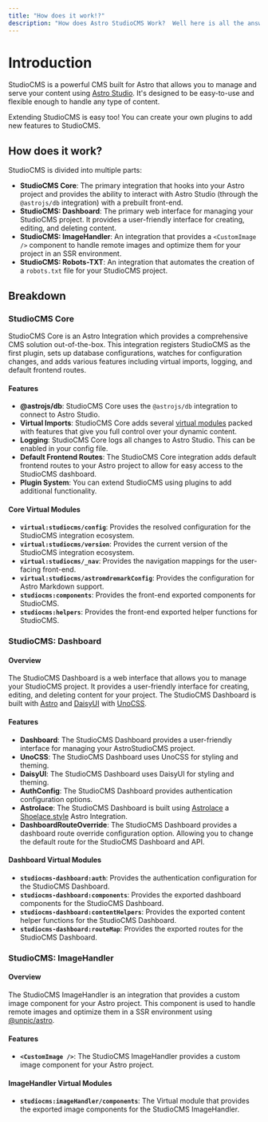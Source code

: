 ```yaml
---
title: "How does it work!?"
description: "How does Astro StudioCMS Work?  Well here is all the answers!"
---
```


# Introduction

StudioCMS is a powerful CMS built for Astro that allows you to manage and serve your content using [Astro Studio](https://studio.astro.build/). It's designed to be easy-to-use and flexible enough to handle any type of content.

Extending StudioCMS is easy too! You can create your own plugins to add new features to StudioCMS.

## How does it work?

StudioCMS is divided into multiple parts:

- **StudioCMS Core**: The primary integration that hooks into your Astro project and provides the ability to interact with Astro Studio (through the `@astrojs/db` integration) with a prebuilt front-end.
- **StudioCMS: Dashboard**: The primary web interface for managing your StudioCMS project. It provides a user-friendly interface for creating, editing, and deleting content.
- **StudioCMS: ImageHandler**: An integration that provides a `<CustomImage />` component to handle remote images and optimize them for your project in an SSR environment.
- **StudioCMS: Robots-TXT**: An integration that automates the creation of a `robots.txt` file for your StudioCMS project.

## Breakdown

### StudioCMS Core

StudioCMS Core is an Astro Integration which provides a comprehensive CMS solution out-of-the-box. This integration registers StudioCMS as the first plugin, sets up database configurations, watches for configuration changes, and adds various features including virtual imports, logging, and default frontend routes.

#### Features

- **@astrojs/db**: StudioCMS Core uses the `@astrojs/db` integration to connect to Astro Studio.
- **Virtual Imports**: StudioCMS Core adds several [virtual modules](https://vitejs.dev/guide/api-plugin#virtual-modules-convention) packed with features that give you full control over your dynamic content.
- **Logging**: StudioCMS Core logs all changes to Astro Studio. This can be enabled in your config file.
- **Default Frontend Routes**: The StudioCMS Core integration adds default frontend routes to your Astro project to allow for easy access to the StudioCMS dashboard.
- **Plugin System**: You can extend StudioCMS using plugins to add additional functionality.

#### Core Virtual Modules

- **`virtual:studiocms/config`**: Provides the resolved configuration for the StudioCMS integration ecosystem.
- **`virtual:studiocms/version`**: Provides the current version of the StudioCMS integration ecosystem.
- **`virtual:studiocms/_nav`**: Provides the navigation mappings for the user-facing front-end.
- **`virtual:studiocms/astromdremarkConfig`**: Provides the configuration for Astro Markdown support.
- **`studiocms:components`**: Provides the front-end exported components for StudioCMS.
- **`studiocms:helpers`**: Provides the front-end exported helper functions for StudioCMS.

### StudioCMS: Dashboard

#### Overview

The StudioCMS Dashboard is a web interface that allows you to manage your StudioCMS project. It provides a user-friendly interface for creating, editing, and deleting content for your project. The StudioCMS Dashboard is built with [Astro](https://astro.build) and [DaisyUI](https://daisyui.com/) with [UnoCSS](https://unocss.dev).

#### Features

- **Dashboard**: The StudioCMS Dashboard provides a user-friendly interface for managing your AstroStudioCMS project.
- **UnoCSS**: The StudioCMS Dashboard uses UnoCSS for styling and theming.
- **DaisyUI**: The StudioCMS Dashboard uses DaisyUI for styling and theming.
- **AuthConfig**: The StudioCMS Dashboard provides authentication configuration options.
- **Astrolace**: The StudioCMS Dashboard is built using [Astrolace](https://github.com/matthiesenxyz/astrolace) a [Shoelace.style](https://shoelace.style) Astro Integration.
- **DashboardRouteOverride**: The StudioCMS Dashboard provides a dashboard route override configuration option. Allowing you to change the default route for the StudioCMS Dashboard and API.

#### Dashboard Virtual Modules

- **`studiocms-dashboard:auth`**: Provides the authentication configuration for the StudioCMS Dashboard.
- **`studiocms-dashboard:components`**: Provides the exported dashboard components for the StudioCMS Dashboard.
- **`studiocms-dashboard:contentHelpers`**: Provides the exported content helper functions for the StudioCMS Dashboard.
- **`studiocms-dashboard:routeMap`**: Provides the exported routes for the StudioCMS Dashboard.

### StudioCMS: ImageHandler

#### Overview

The StudioCMS ImageHandler is an integration that provides a custom image component for your Astro project. This component is used to handle remote images and optimize them in a SSR environment using [@unpic/astro](https://unpic.pics/img/astro/).

#### Features

- **`<CustomImage />`**: The StudioCMS ImageHandler provides a custom image component for your Astro project.

#### ImageHandler Virtual Modules

- **`studiocms:imageHandler/components`**: The Virtual module that provides the exported image components for the StudioCMS ImageHandler.